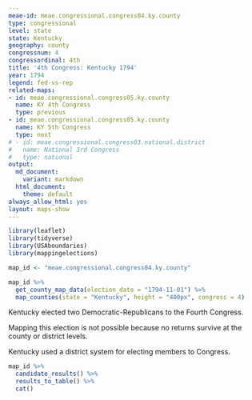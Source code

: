 ```yaml
---
meae-id: meae.congressional.congress04.ky.county
type: congressional
level: state
state: Kentucky
geography: county
congressnum: 4
congressordinal: 4th
title: '4th Congress: Kentucky 1794'
year: 1794
legend: fed-vs-rep
related-maps:
- id: meae.congressional.congress05.ky.county
  name: KY 4th Congress
  type: previous
- id: meae.congressional.congress05.ky.county
  name: KY 5th Congress
  type: next
# - id: meae.congressional.congress03.national.district
#   name: National 3rd Congress
#   type: national
output:
  md_document:
    variant: markdown
  html_document:
    theme: default
always_allow_html: yes
layout: maps-show
---
```


```r
library(leaflet)
library(tidyverse)
library(USAboundaries)
library(mappingelections)

map_id <- "meae.congressional.congress04.ky.county"
```

<div class="map">

```r
map_id %>%
  get_county_map_data(election_date = "1794-11-01") %>%
  map_counties(state = "Kentucky", height = "400px", congress = 4)
```

</div>

Kentucky elected two Democratic-Republicans to the Fourth Congress.

Mapping this election is not possible because no returns survive at the county or district levels.

Kentucky used a district system for electing members to Congress.

<div class="results-table">

```r
map_id %>%
  candidate_results() %>%
  results_to_table() %>%
  cat()
```

</div>
